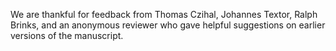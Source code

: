 We are thankful for feedback from Thomas Czihal, Johannes Textor, Ralph Brinks, and an anonymous reviewer who gave helpful suggestions on earlier versions of the manuscript.